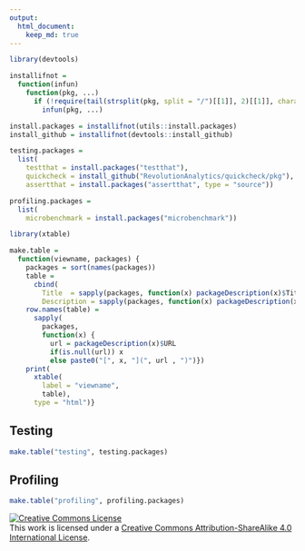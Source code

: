 ```yaml
---
output: 
  html_document:
    keep_md: true
---
```


```r
library(devtools)

installifnot = 
  function(infun) 
    function(pkg, ...) 
      if (!require(tail(strsplit(pkg, split = "/")[[1]], 2)[[1]], character.only = TRUE))
        infun(pkg, ...)

install.packages = installifnot(utils::install.packages)
install_github = installifnot(devtools::install_github)

testing.packages = 
  list(
    testthat = install.packages("testthat"),
    quickcheck = install_github("RevolutionAnalytics/quickcheck/pkg"), 
    assertthat = install.packages("assertthat", type = "source"))

profiling.packages = 
  list(
    microbenchmark = install.packages("microbenchmark"))

```


```r
library(xtable)

make.table = 
  function(viewname, packages) {
    packages = sort(names(packages))
    table = 
      cbind(
        Title  = sapply(packages, function(x) packageDescription(x)$Title),
        Description = sapply(packages, function(x) packageDescription(x)$Description))
    row.names(table) = 
      sapply(
        packages, 
        function(x) {
          url = packageDescription(x)$URL
          if(is.null(url)) x
          else paste0("[", x, "](", url , ")")})
    print(
      xtable(
        label = "viewname",
        table),
      type = "html")}
```
## Testing
```r

make.table("testing", testing.packages)
```
## Profiling
```r

make.table("profiling", profiling.packages)
```



<a rel="license" href="http://creativecommons.org/licenses/by-sa/4.0/"><img alt="Creative Commons License" style="border-width:0" src="https://i.creativecommons.org/l/by-sa/4.0/80x15.png" /></a><br />This work is licensed under a <a rel="license" href="http://creativecommons.org/licenses/by-sa/4.0/">Creative Commons Attribution-ShareAlike 4.0 International License</a>.

